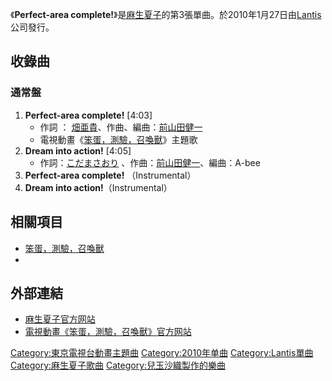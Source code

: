 {{unreferenced|time=2010-01-30T15:22:38+00:00}}
{{Infobox Single 
| Name           = Perfect-area complete!
| Artist         = [[麻生夏子|麻生夏子]]
| Cover          =
| Cover Size     =
| Album          =
| A-side         = Perfect-area complete!
| B-side         = Dream into action!
| Released       = 2010年1月27日
| Format         = [[單曲|單曲]]
| Recorded       = 2009年<br/ >
| Genre          = [[J-POP|J-POP]]（[[動畫歌曲|動畫歌曲]]）
| Length         = 
| Label          = [[Lantis|Lantis]]（LACM-4686）
| Writer         = 
| Producer       =
| Certification  =
| Chart position = <!--*週間最高順位 位（[[Oricon|Oricon]]）-->
| Last single    = [[Programming_for_non-fiction|Programming for non-fiction]]<br/>（2009年） 
| This single    = '''Perfect-area complete!''' <br/> （2010年）
| Next single    = [[Everyday_sunshine_line!|Everyday sunshine line!]] <br/> （2010年）
}}
《'''Perfect-area complete! '''》是[[麻生夏子|麻生夏子]]的第3張單曲。於2010年1月27日由[[Lantis|Lantis]]公司發行。

== 收錄曲 ==
=== 通常盤 ===
# '''Perfect-area complete!'''  [4:03] 
#* 作詞 ： [[畑亜貴|畑亜貴]]、作曲、編曲：[[前山田健一|前山田健一]]  
#* 電視動畫《[[笨蛋，測驗，召喚獸|笨蛋，測驗，召喚獸]]》主題歌
# '''Dream into action!'''  [4:05] 
#* 作詞：[[こだまさおり|こだまさおり]] 、作曲：[[前山田健一|前山田健一]]、編曲：A-bee
# '''Perfect-area complete!''' （Instrumental）
# '''Dream into action!'''（Instrumental）

== 相關項目 ==
* [[笨蛋，測驗，召喚獸|笨蛋，測驗，召喚獸]]
* {{link-ja|バカ・ゴー・ホーム|バカ・ゴー・ホーム}}

== 外部連結 ==
* [https://web.archive.org/web/20100315121349/http://official.stardust.co.jp/natsukoaso/ 麻生夏子官方网站]
* [https://web.archive.org/web/20090426041212/http://www.bakatest.com/ 電視動畫《笨蛋，測驗，召喚獸》官方网站]

{{單曲小作品}}

[[Category:東京電視台動畫主題曲|Category:東京電視台動畫主題曲]]
[[Category:2010年单曲|Category:2010年单曲]]
[[Category:Lantis單曲|Category:Lantis單曲]]
[[Category:麻生夏子歌曲|Category:麻生夏子歌曲]]
[[Category:兒玉沙織製作的樂曲|Category:兒玉沙織製作的樂曲]]
